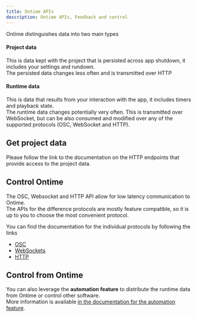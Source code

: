 ```yaml
---
title: Ontime APIs
description: Ontime APIs, Feedback and control
---
```


Ontime distinguishes data into two main types

#### Project data
This is data kept with the project that is persisted across app shutdown, it includes your settings and rundown. \
The persisted data changes less often and is transmitted over HTTP

#### Runtime data
This is data that results from your interaction with the app, it includes timers and playback state. \
The runtime data changes potentially very often. This is transmitted over WebSocket, but can be also consumed and modified over any of the supported protocols (OSC, WebSocket and HTTP).

## Get project data
Please follow the link to the documentation on the HTTP endpoints that provide access to the project data.

## Control Ontime
The OSC, Websocket and HTTP API allow for low latency communication to Ontime. \
The APIs for the difference protocols are mostly feature compatible, so it is up to you to choose the most convenient protocol.

You can find the documentation for the individual protocols by following the links
- [OSC](/api/protocols/osc)
- [WebSockets](/api/protocols/websockets)
- [HTTP](/api/protocols/http)

## Control from Ontime
You can also leverage the **automation feature** to distribute the runtime data from Ontime or control other software. \
More information is available [in the documentation for the automation feature](/api/automation/).
